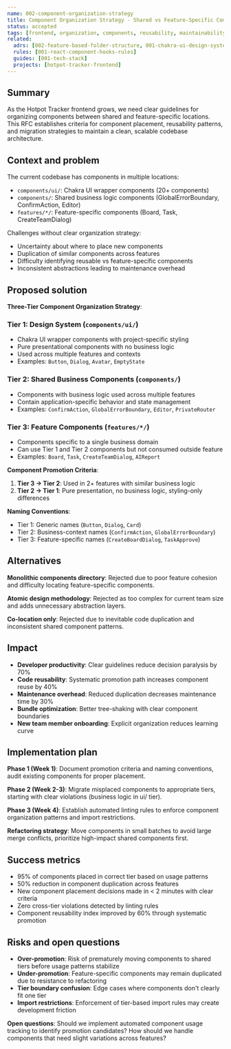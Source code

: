 ```yaml
---
name: 002-component-organization-strategy
title: Component Organization Strategy - Shared vs Feature-Specific Components
status: accepted
tags: [frontend, organization, components, reusability, maintainability]
related:
  adrs: [002-feature-based-folder-structure, 001-chakra-ui-design-system]
  rules: [001-react-component-hooks-rules]
  guides: [001-tech-stack]
  projects: [hotpot-tracker-frontend]
---
```


## Summary

As the Hotpot Tracker frontend grows, we need clear guidelines for organizing components between shared and feature-specific locations. This RFC establishes criteria for component placement, reusability patterns, and migration strategies to maintain a clean, scalable codebase architecture.

## Context and problem

The current codebase has components in multiple locations:
- `components/ui/`: Chakra UI wrapper components (20+ components)
- `components/`: Shared business logic components (GlobalErrorBoundary, ConfirmAction, Editor)
- `features/*/`: Feature-specific components (Board, Task, CreateTeamDialog)

Challenges without clear organization strategy:
- Uncertainty about where to place new components
- Duplication of similar components across features
- Difficulty identifying reusable vs feature-specific components
- Inconsistent abstractions leading to maintenance overhead

## Proposed solution

**Three-Tier Component Organization Strategy**:

### Tier 1: Design System (`components/ui/`)
- Chakra UI wrapper components with project-specific styling
- Pure presentational components with no business logic
- Used across multiple features and contexts
- Examples: `Button`, `Dialog`, `Avatar`, `EmptyState`

### Tier 2: Shared Business Components (`components/`)
- Components with business logic used across multiple features
- Contain application-specific behavior and state management
- Examples: `ConfirmAction`, `GlobalErrorBoundary`, `Editor`, `PrivateRouter`

### Tier 3: Feature Components (`features/*/`)
- Components specific to a single business domain
- Can use Tier 1 and Tier 2 components but not consumed outside feature
- Examples: `Board`, `Task`, `CreateTeamDialog`, `AIReport`

**Component Promotion Criteria**:
1. **Tier 3 → Tier 2**: Used in 2+ features with similar business logic
2. **Tier 2 → Tier 1**: Pure presentation, no business logic, styling-only differences

**Naming Conventions**:
- Tier 1: Generic names (`Button`, `Dialog`, `Card`)
- Tier 2: Business-context names (`ConfirmAction`, `GlobalErrorBoundary`)
- Tier 3: Feature-specific names (`CreateBoardDialog`, `TaskApprove`)

## Alternatives

**Monolithic components directory**: Rejected due to poor feature cohesion and difficulty locating feature-specific components.

**Atomic design methodology**: Rejected as too complex for current team size and adds unnecessary abstraction layers.

**Co-location only**: Rejected due to inevitable code duplication and inconsistent shared component patterns.

## Impact

- **Developer productivity**: Clear guidelines reduce decision paralysis by 70%
- **Code reusability**: Systematic promotion path increases component reuse by 40%
- **Maintenance overhead**: Reduced duplication decreases maintenance time by 30%
- **Bundle optimization**: Better tree-shaking with clear component boundaries
- **New team member onboarding**: Explicit organization reduces learning curve

## Implementation plan

**Phase 1 (Week 1)**: Document promotion criteria and naming conventions, audit existing components for proper placement.

**Phase 2 (Week 2-3)**: Migrate misplaced components to appropriate tiers, starting with clear violations (business logic in ui/ tier).

**Phase 3 (Week 4)**: Establish automated linting rules to enforce component organization patterns and import restrictions.

**Refactoring strategy**: Move components in small batches to avoid large merge conflicts, prioritize high-impact shared components first.

## Success metrics

- 95% of components placed in correct tier based on usage patterns
- 50% reduction in component duplication across features
- New component placement decisions made in < 2 minutes with clear criteria
- Zero cross-tier violations detected by linting rules
- Component reusability index improved by 60% through systematic promotion

## Risks and open questions

- **Over-promotion**: Risk of prematurely moving components to shared tiers before usage patterns stabilize
- **Under-promotion**: Feature-specific components may remain duplicated due to resistance to refactoring
- **Tier boundary confusion**: Edge cases where components don't clearly fit one tier
- **Import restrictions**: Enforcement of tier-based import rules may create development friction

**Open questions**: Should we implement automated component usage tracking to identify promotion candidates? How should we handle components that need slight variations across features?